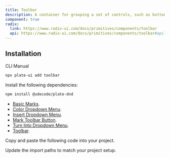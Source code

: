 ```yaml
---
title: Toolbar
description: A container for grouping a set of controls, such as buttons, toggle groups or dropdown menus.
component: true
radix:
  link: https://www.radix-ui.com/docs/primitives/components/toolbar
  api: https://www.radix-ui.com/docs/primitives/components/toolbar#api-reference
---
```


## Installation

<Tabs defaultValue="cli">

<TabsList>
<TabsTrigger value="cli">CLI</TabsTrigger>
<TabsTrigger value="manual">Manual</TabsTrigger>
</TabsList>
<TabsContent value="cli">

```bash
npx plate-ui add toolbar
```

</TabsContent>

<TabsContent value="manual">

<Steps>

<Step>

Install the following dependencies:

```bash
npm install @udecode/plate-dnd
```

- [Basic Marks](/docs/basic-marks).
- [Color Dropdown Menu](/docs/components/color-dropdown-menu).
- [Insert Dropdown Menu](/docs/components/insert-dropdown-menu).
- [Mark Toolbar Button](/docs/components/mark-toolbar-button).
- [Turn Into Dropdown Menu](/docs/components/turn-into-dropdown-menu).
- [Toolbar](/docs/components/toolbar).

</Step>

<Step>

Copy and paste the following code into your project.

</Step>

<ComponentSource name="toolbar" />

<Step>

Update the import paths to match your project setup.

</Step>

</Steps>

</TabsContent>

</Tabs>
